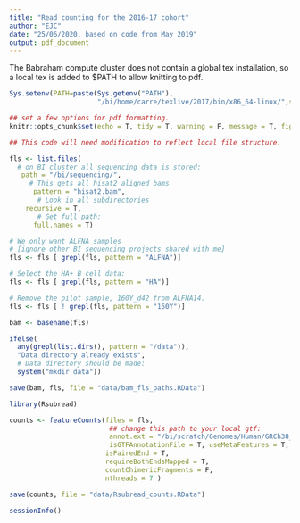 ```yaml
---
title: "Read counting for the 2016-17 cohort"
author: "EJC"
date: "25/06/2020, based on code from May 2019"
output: pdf_document
---
```


The Babraham compute cluster does not contain a global tex installation, so a local tex is added to $PATH to allow knitting to pdf.

```r
Sys.setenv(PATH=paste(Sys.getenv("PATH"),
                      "/bi/home/carre/texlive/2017/bin/x86_64-linux/",sep=":"))

```

```r

## set a few options for pdf formatting.
knitr::opts_chunk$set(echo = T, tidy = T, warning = F, message = T, fig.width = 7, fig.height = 4.5, tidy.opts=list(width.cutoff=60))
```

```r

## This code will need modification to reflect local file structure.

fls <- list.files(
  # on BI cluster all sequencing data is stored:
   path = "/bi/sequencing/",
     # This gets all hisat2 aligned bams
      pattern = "hisat2.bam", 
       # Look in all subdirectories
    recursive = T,
       # Get full path:
      full.names = T)

# We only want ALFNA samples
# [ignore other BI sequencing projects shared with me]
fls <- fls [ grepl(fls, pattern = "ALFNA")]

# Select the HA+ B cell data:
fls <- fls [ grepl(fls, pattern = "HA")]

# Remove the pilot sample, 160Y_d42 from ALFNA14.
fls <- fls [ ! grepl(fls, pattern = "160Y")]

bam <- basename(fls)

ifelse(
  any(grepl(list.dirs(), pattern = "/data")),
  "Data directory already exists",
  # Data directory should be made:
  system("mkdir data"))

save(bam, fls, file = "data/bam_fls_paths.RData")

```

```r

library(Rsubread)

counts <- featureCounts(files = fls, 
                         ## change this path to your local gtf:
                         annot.ext = "/bi/scratch/Genomes/Human/GRCh38_ERCC/Homo_sapiens.GRCh38.87.gtf",
                         isGTFAnnotationFile = T, useMetaFeatures = T,
                        isPairedEnd = T,
                        requireBothEndsMapped = T,
                        countChimericFragments = F,
                        nthreads = 7 )

save(counts, file = "data/Rsubread_counts.RData")

```

```r

sessionInfo()

```